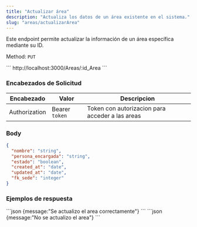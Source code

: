 ```yaml
---
title: "Actualizar área"
description: "Actualiza los datos de un área existente en el sistema."
slug: "areas/actualizarArea"
---
```


Este endpoint permite actualizar la información de un área específica mediante su ID.

Method: `PUT`

<Tabs>
  <TabItem label="Endpoint">
  ```
  http://localhost:3000/Areas/:id_Area
  ```
  </TabItem>
</Tabs>

<h3>Encabezados de Solicitud</h3>

| Encabezado | Valor | Descripcion
|----------|-------| -------
| Authorization |  Bearer `token` | Token con autorizacion para acceder a las areas


### Body

```json
{
  "nombre": "string",
  "persona_encargada": "string",
  "estado": "boolean",
  "created_at": "date",
  "updated_at": "date",
  "fk_sede": "integer"
}
```

<h3>Ejemplos de respuesta</h3>

<Tabs>
  <TabItem label="Status 200">
  ```json
  {message:"Se actualizo el area correctamente"}
  ```
  </TabItem>

  <TabItem label="Status 400">
  ```json
  {message:"No se actualizo el area"}
  ```
  </TabItem>
</Tabs>
